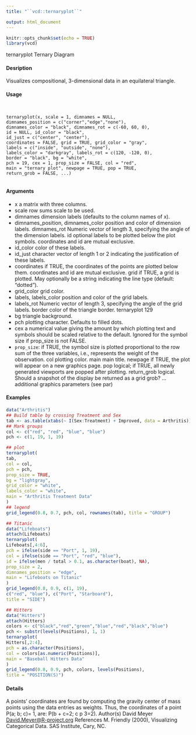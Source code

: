 ```yaml
---
title: "``vcd::ternaryplot``"

output: html_document
---
```


```r
knitr::opts_chunk$set(echo = TRUE)
library(vcd)
```

ternaryplot Ternary Diagram

#### Desription

Visualizes compositional, 3-dimensional data in an equilateral triangle.

#### Usage
<pre><code>

ternaryplot(x, scale = 1, dimnames = NULL,
dimnames_position = c("corner","edge","none"),
dimnames_color = "black", dimnames_rot = c(-60, 60, 0),
id = NULL, id_color = "black",
id_just = c("center", "center"),
coordinates = FALSE, grid = TRUE, grid_color = "gray",
labels = c("inside", "outside", "none"),
labels_color = "darkgray", labels_rot = c(120, -120, 0),
border = "black", bg = "white",
pch = 19, cex = 1, prop_size = FALSE, col = "red",
main = "ternary plot", newpage = TRUE, pop = TRUE,
return_grob = FALSE, ...)

</code></pre>

#### Arguments

* x a matrix with three columns.
* scale row sums scale to be used.
* dimnames dimension labels (defaults to the column names of x).
* dimnames_position, dimnames_color position and color of dimension labels.
dimnames_rot Numeric vector of length 3, specifying the angle of the dimension labels.
id optional labels to be plotted below the plot symbols. coordinates and id are
mutual exclusive.
* id_color color of these labels.
* id_just character vector of length 1 or 2 indicating the justification of these labels.
* coordinates if TRUE, the coordinates of the points are plotted below them. coordinates and id are mutual exclusive.
grid if TRUE, a grid is plotted. May optionally be a string indicating the line type
(default: "dotted").
* grid_color grid color.
* labels, labels_color
position and color of the grid labels.
* labels_rot Numeric vector of length 3, specifying the angle of the grid labels.
border color of the triangle border.
ternaryplot 129
* bg triangle background.
* pch plotting character. Defaults to filled dots.
* cex a numerical value giving the amount by which plotting text and symbols should be scaled relative to the default. Ignored for the symbol size if prop_size is not FALSE.
* ``prop_size``: if TRUE, the symbol size is plotted proportional to the row sum of the three
variables, i.e., represents the weight of the observation.
col plotting color.
main main title.
newpage if TRUE, the plot will appear on a new graphics page.
pop logical; if TRUE, all newly generated viewports are popped after plotting.
return_grob logical. Should a snapshot of the display be returned as a grid grob?
... additional graphics parameters (see par)

#### Examples
```r

data("Arthritis")
## Build table by crossing Treatment and Sex
tab <- as.table(xtabs(~ I(Sex:Treatment) + Improved, data = Arthritis))
## Mark groups
col <- c("red", "red", "blue", "blue")
pch <- c(1, 19, 1, 19)
```

```r
## plot
ternaryplot(
tab,
col = col,
pch = pch,
prop_size = TRUE,
bg = "lightgray",
grid_color = "white",
labels_color = "white",
main = "Arthritis Treatment Data"
)
## legend
grid_legend(0.8, 0.7, pch, col, rownames(tab), title = "GROUP")
```

```r
## Titanic
data("Lifeboats")
attach(Lifeboats)
ternaryplot(
Lifeboats[,4:6],
pch = ifelse(side == "Port", 1, 19),
col = ifelse(side == "Port", "red", "blue"),
id = ifelse(men / total > 0.1, as.character(boat), NA),
prop_size = 2,
dimnames_position = "edge",
main = "Lifeboats on Titanic"
)
grid_legend(0.8, 0.9, c(1, 19),
c("red", "blue"), c("Port", "Starboard"),
title = "SIDE")
```

```r
## Hitters
data("Hitters")
attach(Hitters)
colors <- c("black","red","green","blue","red","black","blue")
pch <- substr(levels(Positions), 1, 1)
ternaryplot(
Hitters[,2:4],
pch = as.character(Positions),
col = colors[as.numeric(Positions)],
main = "Baseball Hitters Data"
)
grid_legend(0.8, 0.9, pch, colors, levels(Positions),
title = "POSITION(S)")
```

#### Details
A points' coordinates are found by computing the gravity center of mass points using the data entries
as weights. Thus, the coordinates of a point P(a; b; c)= 1, are: P(b + c=2; c
p
3=2).
Author(s)
David Meyer <David.Meyer@R-project.org>
References
M. Friendly (2000), Visualizing Categorical Data. SAS Institute, Cary, NC.

